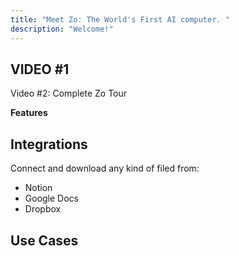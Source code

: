 ```yaml
---
title: "Meet Zo: The World's First AI computer. "
description: "Welcome!"
---
```


## VIDEO #1

Video #2: Complete Zo Tour

**Features**

## Integrations

Connect and download any kind of filed from:

- Notion
- Google Docs
- Dropbox

## Use Cases

## 